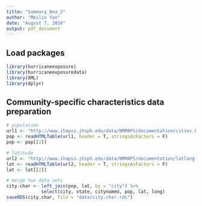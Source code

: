 ```yaml
---
title: "Summary_Ana_2"
author: "Meilin Yan"
date: "August 7, 2016"
output: pdf_document
---
```

## Load packages
```r
library(hurricaneexposure)
library(hurricaneexposuredata)
library(XML)
library(dplyr)
```

## Community-specific characteristics data preparation
```r
# population
url1 <- "http://www.ihapss.jhsph.edu/data/NMMAPS/documentation/cities.htm"
pop <- readHTMLTable(url1, header = T, stringsAsFactors = F)
pop <- pop[[2]]

# latitude
url2 <- "http://www.ihapss.jhsph.edu/data/NMMAPS/documentation/latlong.htm"
lat <- readHTMLTable(url2, header = T, stringsAsFactors = F)
lat <- lat[[2]]

# merge two data sets
city.char <- left_join(pop, lat, by = "city") %>%
             select(city, state, citynameU, pop, lat, long)
saveRDS(city.char, file = "data/city.char.rds")
```